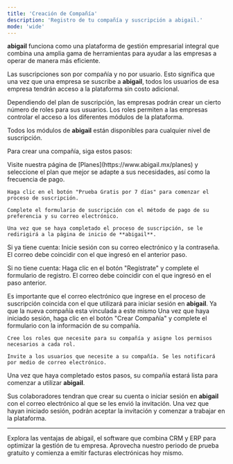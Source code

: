 ```yaml
---
title: 'Creación de Compañía'
description: 'Registro de tu compañía y suscripción a abigail.'
mode: 'wide'
---
```


**abigail** funciona como una plataforma de gestión empresarial integral que combina una amplia gama de herramientas para ayudar a las empresas a operar de manera más eficiente.

Las suscripciones son por compañía y no por usuario. Esto significa que una vez que una empresa se suscribe a **abigail**, todos los usuarios de esa empresa tendrán acceso a la plataforma sin costo adicional.

Dependiendo del plan de suscripción, las empresas podrán crear un cierto número de roles para sus usuarios. Los roles permiten a las empresas controlar el acceso a los diferentes módulos de la plataforma.

Todos los módulos de **abigail** están disponibles para cualquier nivel de suscripción.

Para crear una compañía, siga estos pasos:

<Steps>
  <Step title="Subscribirse">
    Visite nuestra página de [Planes](https://www.abigail.mx/planes) y seleccione el plan que mejor se adapte a sus necesidades, así como la frecuencia de pago.

    Haga clic en el botón "Prueba Gratis por 7 días" para comenzar el proceso de suscripción.

    Complete el formulario de suscripción con el método de pago de su preferencia y su correo electrónico.

    Una vez que se haya completado el proceso de suscripción, se le redirigirá a la página de inicio de **abigail**.
  </Step>
  <Step title="Crear su cuenta o Iniciar sesión">
   Si ya tiene cuenta: Inicie sesión con su correo electrónico y la contraseña. El correo debe coincidir con el que ingresó en el anterior paso.

   Si no tiene cuenta: Haga clic en el botón "Regístrate" y complete el formulario de registro. El correo debe coincidir con el que ingresó en el paso anterior. 

   <Note>Es importante que el correo electrónico que ingrese en el proceso de suscripción coincida con el que utilizará para iniciar sesión en **abigail**. Ya que la nueva compañía esta vinculada a este mismo</Note>
  </Step>
  <Step title="Crear su nueva compañía">
    Una vez que haya iniciado sesión, haga clic en el botón "Crear Compañía" y complete el formulario con la información de su compañía.

    Cree los roles que necesite para su compañía y asigne los permisos necesarios a cada rol.

    Invite a los usuarios que necesite a su compañía. Se les notificará por medio de correo electrónico.
  </Step>
</Steps>

Una vez que haya completado estos pasos, su compañía estará lista para comenzar a utilizar **abigail**.

Sus colaboradores tendran que crear su cuenta o iniciar sesión en **abigail** con el correo electrónico al que se les envió la invitación. Una vez que hayan iniciado sesión, podrán aceptar la invitación y comenzar a trabajar en la plataforma.

---

<Card title="Comienza tu prueba gratis hoy y comienza a facturar con abigail" icon="rocket" href="https://www.abigail.mx/planes">
  Explora las ventajas de abigail, el software que combina CRM y ERP para optimizar la gestión de tu empresa. Aprovecha nuestro periodo de prueba gratuito y comienza a emitir facturas electrónicas hoy mismo.
</Card>